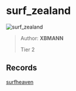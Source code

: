 
# surf_zealand

![surf_zealand](https://raw.githubusercontent.com/Sayt123/SurfMapPics/Maps-and-bonuses/csgo/surf_zealand.jpg)

> Author: **XBMANN**
>
> Tier 2

## Records

[surfheaven](https://surfheaven.eu/map/surf_zealand)
